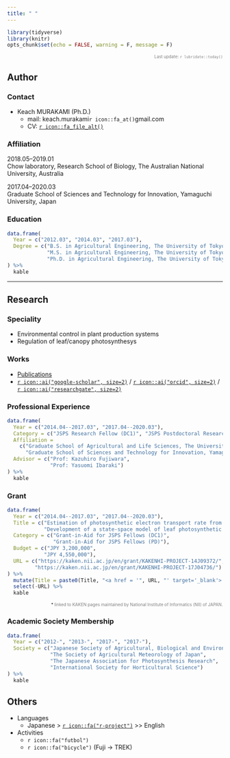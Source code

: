 ```yaml
---
title: " "
---
```


```r
library(tidyverse)
library(knitr)
opts_chunk$set(echo = FALSE, warning = F, message = F)
```

<div style="text-align: right; font-size: .7em">
<FONT color="grey">Last update: `r lubridate::today()`  </FONT>
</div>

## Author

### Contact 

- Keach MURAKAMI (Ph.D.)  
    - mail: keach.murakami`r icon::fa_at()`gmail.com
    - CV: [`r icon::fa_file_alt()`](https://www.dropbox.com/sh/iifrhaxt3rauv0m/AACqpUHhxcXPIaoColJHmKLaa?preview=CV.pdf)

### Affiliation

2018.05--2019.01  
Chow laboratory, Research School of Biology, The Australian National University, Australia

2017.04--2020.03  
Graduate School of Sciences and Technology for Innovation, Yamaguchi University, Japan

### Education

```r
data.frame(
  Year = c("2012.03", "2014.03", "2017.03"),
  Degree = c("B.S. in Agricultural Engineering, The University of Tokyo",
             "M.S. in Agricultural Engineering, The University of Tokyo",
             "Ph.D. in Agricultural Engineering, The University of Tokyo")
) %>%
  kable
```

---

## Research

### Speciality

- Environmental control in plant production systems
- Regulation of leaf/canopy photosynthesys

### Works

- [Publications](https://keachmurakami.github.io/publications/)
- [`r icon::ai("google-scholar", size=2)`](https://scholar.google.co.jp/citations?user=IgtMr-oAAAAJ&hl=en) / [`r icon::ai("orcid", size=2)`](https://orcid.org/0000-0001-8150-9535) / [`r icon::ai("researchgate", size=2)`](https://www.researchgate.net/profile/Keach_Murakami) 

### Professional Experience

```r
data.frame(
  Year = c("2014.04--2017.03", "2017.04--2020.03"),
  Category = c("JSPS Research Fellow (DC1)", "JSPS Postdoctoral Research Fellow (PD)"),
  Affiliation =
    c("Graduate School of Agricultural and Life Sciences, The University of Tokyo, Japan",
      "Graduate School of Sciences and Technology for Innovation, Yamaguchi University, Japan"),
  Advisor = c("Prof: Kazuhiro Fujiwara",
              "Prof: Yasuomi Ibaraki")
) %>%
  kable
```

### Grant

```r
data.frame(
  Year = c("2014.04--2017.03", "2017.04--2020.03"),
  Title = c("Estimation of photosynthetic electron transport rate from light spectrum based on photochemical reactions at photosystems",
            "Development of a state-space model of leaf photosynthetic characteristics for prediction and regulation of whole-plant photosynthesis"),
  Category = c("Grant-in-Aid for JSPS Fellows (DC1)",
               "Grant-in-Aid for JSPS Fellows (PD)"),
  Budget = c("JPY 3,200,000", 
            "JPY 4,550,000"),
  URL = c("https://kaken.nii.ac.jp/en/grant/KAKENHI-PROJECT-14J09372/",
         "https://kaken.nii.ac.jp/en/grant/KAKENHI-PROJECT-17J04736/")
) %>%
  mutate(Title = paste0(Title, "<a href = '", URL, "' target='_blank'> (link)</a>")) %>%
  select(-URL) %>%
  kable
```

<div style="text-align: right; font-size: .7em">
\* <FONT color="grey">linked to KAKEN pages maintained by National Institute of Informatics (NII) of JAPAN.</FONT>
</div>

### Academic Society Membership

```r
data.frame(
  Year = c("2012-", "2013-", "2017-", "2017-"),
  Society = c("Japanese Society of Agricultural, Biological and Environmental Engineers and Scientists",
              "The Society of Agricultural Meteorology of Japan",
              "The Japanese Association for Photosynthesis Research",
              "International Society for Horticultural Science")
) %>%
  kable
```

## Others

- Languages
    - Japanese > [`r icon::fa("r-project")`](https://www.r-project.org/) >> English
- Activities
    - `r icon::fa("futbol")`
    - `r icon::fa("bicycle")` (Fuji -> TREK)